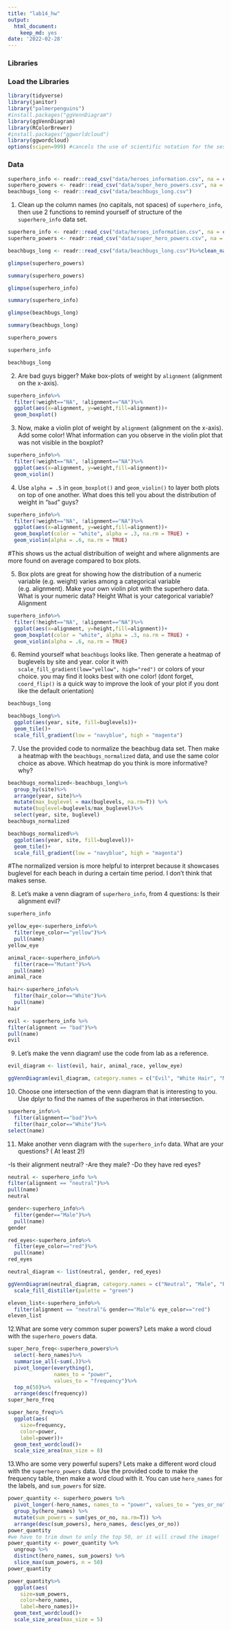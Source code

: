 ```yaml
---
title: "lab14_hw"
output: 
  html_document: 
    keep_md: yes
date: '2022-02-28'
---
```




### Libraries

### Load the Libraries
```r
library(tidyverse)
library(janitor)
library("palmerpenguins")
#install.packages("ggVennDiagram")
library(ggVennDiagram)
library(RColorBrewer)
#install.packages("ggworldcloud")
library(ggwordcloud)
options(scipen=999) #cancels the use of scientific notation for the session
```


### Data
```r
superhero_info <- readr::read_csv("data/heroes_information.csv", na = c("", "-99", "-"))
superhero_powers <- readr::read_csv("data/super_hero_powers.csv", na = c("", "-99", "-"))
beachbugs_long <- readr::read_csv("data/beachbugs_long.csv")
```



1. Clean up the column names (no capitals, not spaces) of `superhero_info`, then use 2 functions to remind yourself of structure of the `superhero_info` data set.

```r
superhero_info <- readr::read_csv("data/heroes_information.csv", na = c("", "-99", "-"))%>%clean_names()
superhero_powers <- readr::read_csv("data/super_hero_powers.csv", na = c("", "-99", "-"))%>%clean_names()
```

```r
beachbugs_long <- readr::read_csv("data/beachbugs_long.csv")%>%clean_names()
```
```r
glimpse(superhero_powers)
```
```r
summary(superhero_powers)
```
```r
glimpse(superhero_info)
```
```r
summary(superhero_info)
```
```r
glimpse(beachbugs_long)
```
```r
summary(beachbugs_long)
```

```r
superhero_powers
```
```r
superhero_info
```
```r
beachbugs_long
```

2. Are bad guys bigger? Make box-plots of weight by `alignment` (alignment on the x-axis).

```r
superhero_info%>%
  filter(!weight=="NA", !alignment=="NA")%>%
  ggplot(aes(x=alignment, y=weight,fill=alignment))+
  geom_boxplot()
```

3. Now, make a violin plot of weight by `alignment` (alignment on the x-axis). Add some color! What information can you observe in the violin plot that was not visible in the boxplot?

```r
superhero_info%>%
  filter(!weight=="NA", !alignment=="NA")%>%
  ggplot(aes(x=alignment, y=weight,fill=alignment))+
  geom_violin()
```


4. Use `alpha = .5` in `geom_boxplot()` and `geom_violin()` to layer both plots on top of one another. What does this tell you about the distribution of weight in "`bad`" guys?

```r
superhero_info%>%
  filter(!weight=="NA", !alignment=="NA")%>%
  ggplot(aes(x=alignment, y=weight,fill=alignment))+
  geom_boxplot(color = "white", alpha = .3, na.rm = TRUE) +
  geom_violin(alpha = .6, na.rm = TRUE)
```
#This shows us the actual distribuition of weight and where alignments are more found on average compared to box plots.

5. Box plots are great for showing how the distribution of a numeric variable (e.g. weight) varies among a categorical variable (e.g. alignment).
  Make your own violin plot with the superhero data. 
  What is your numeric data? Height
  What is your categorical variable? Alignment

```r
superhero_info%>%
  filter(!height=="NA", !alignment=="NA")%>%
  ggplot(aes(x=alignment, y=height,fill=alignment))+
  geom_boxplot(color = "white", alpha = .3, na.rm = TRUE) +
  geom_violin(alpha = .6, na.rm = TRUE)
```

6. Remind yourself what `beachbugs` looks like. Then generate a heatmap of buglevels by site and year. 
color it with `scale_fill_gradient(low="yellow", high="red")` or colors of your choice. you may find it looks best with one color!
(dont forget, `coord_flip()` is a quick way to improve the look of your plot if you dont like the default orientation)

```r
beachbugs_long
```
```r
beachbugs_long%>%
  ggplot(aes(year, site, fill=buglevels))+
  geom_tile()+
  scale_fill_gradient(low = "navyblue", high = "magenta")
```

7. Use the provided code to normalize the beachbug data set. 
Then make a heatmap with the `beachbugs_normalized` data, and use the same color choice as above. Which heatmap do you think is more informative? why?

```r
beachbugs_normalized<-beachbugs_long%>%
  group_by(site)%>%
  arrange(year, site)%>%
  mutate(max_buglevel = max(buglevels, na.rm=T)) %>% 
  mutate(buglevel=buglevels/max_buglevel)%>%
  select(year, site, buglevel)
beachbugs_normalized
```
```r
beachbugs_normalized%>%
  ggplot(aes(year, site, fill=buglevel))+
  geom_tile()+
  scale_fill_gradient(low = "navyblue", high = "magenta")
```

#The normalized version is more helpful to interpret because it showcases buglevel for each beach in during a certain time period. I don't think that makes sense. 

8. Let's make a venn diagram of `superhero_info`, from 4 questions:
Is their alignment evil? 

```r
superhero_info
```
```r
yellow_eye<-superhero_info%>%
  filter(eye_color=="yellow")%>%
  pull(name)
yellow_eye
```
```r
animal_race<-superhero_info%>%
  filter(race=="Mutant")%>%
  pull(name)
animal_race
```

```r
hair<-superhero_info%>%
  filter(hair_color=="White")%>%
  pull(name)
hair
```

```r
evil <- superhero_info %>%
filter(alignment == "bad")%>%
pull(name)
evil
```

9. Let's make the venn diagram! use the code from lab as a reference. 

```r
evil_diagram <- list(evil, hair, animal_race, yellow_eye)

ggVennDiagram(evil_diagram, category.names = c("Evil", "White Hair", "Mutant", "Yellow Eyes"))
```

10. Choose one intersection of the venn diagram that is interesting to you. Use dplyr to find the names of the superheros in that intersection.

```r
superhero_info%>%
  filter(alignment=="bad")%>%
  filter(hair_color=="White")%>%
select(name)
```

11. Make another venn diagram with the `superhero_info` data. What are your questions? ( At least 2!) 

-Is their alignment neutral?
-Are they male?
-Do they have red eyes?

```r
neutral <- superhero_info %>%
filter(alignment == "neutral")%>%
pull(name)
neutral
```

```r
gender<-superhero_info%>%
  filter(gender=="Male")%>%
  pull(name)
gender
```

```r
red_eyes<-superhero_info%>%
  filter(eye_color=="red")%>%
  pull(name)
red_eyes
```

```r
neutral_diagram <- list(neutral, gender, red_eyes)

ggVennDiagram(neutral_diagram, category.names = c("Neutral", "Male", "Red Eyes"))+
  scale_fill_distiller(palette = "green")
```
```r
eleven_list<-superhero_info%>%
  filter(alignment == "neutral"& gender=="Male"& eye_color=="red")
eleven_list
```

12.What are some very common super powers? Lets make a word cloud with the `superhero_powers` data.

```r
super_hero_freq<-superhero_powers%>%
  select(-hero_names)%>%
  summarise_all(~sum(.))%>%
  pivot_longer(everything(),
               names_to = "power",
               values_to = "frequency")%>%
  top_n(50)%>%
  arrange(desc(frequency))
super_hero_freq
```
```r
super_hero_freq%>%
  ggplot(aes(
    size=frequency,
    color=power,
    label=power))+
  geom_text_wordcloud()+
  scale_size_area(max_size = 8)
```

13.Who are some very powerful supers? Lets make a different word cloud with the `superhero_powers` data. Use the provided code to make the frequency table, then make a word cloud with it. You can use `hero_names` for the labels, and `sum_powers` for size.

```r
power_quantity <- superhero_powers %>% 
  pivot_longer(-hero_names, names_to = "power", values_to = "yes_or_no") %>% 
  group_by(hero_names) %>% 
  mutate(sum_powers = sum(yes_or_no, na.rm=T)) %>%
  arrange(desc(sum_powers), hero_names, desc(yes_or_no))
power_quantity
#we have to trim down to only the top 50, or it will crowd the image!
power_quantity <- power_quantity %>% 
  ungroup %>%
  distinct(hero_names, sum_powers) %>%
  slice_max(sum_powers, n = 50)
power_quantity
```

```r
power_quantity%>%
  ggplot(aes(
    size=sum_powers,
    color=hero_names,
    label=hero_names))+
  geom_text_wordcloud()+
  scale_size_area(max_size = 5)
```


